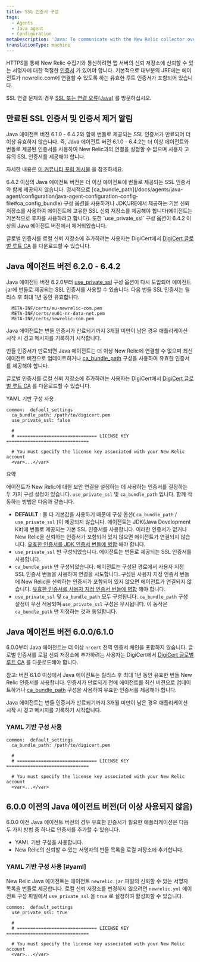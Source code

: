 ```yaml
---
title: SSL 인증서 구성
tags:
  - Agents
  - Java agent
  - Configuration
metaDescription: 'Java: To communicate with the New Relic collector over SSL, include the list of trusted signers in the trust store on your app server.'
translationType: machine
---
```


HTTPS를 통해 New Relic 수집기와 통신하려면 앱 서버의 신뢰 저장소에 신뢰할 수 있는 서명자에 대한 적절한 [인증서](/docs/using-new-relic/welcome-new-relic/get-started/glossary#ssl-certificate) 가 있어야 합니다. 기본적으로 대부분의 JRE에는 에이전트가 newrelic.com에 연결할 수 있도록 하는 유효한 루트 인증서가 포함되어 있습니다.

SSL 연결 문제의 경우 [SSL 또는 연결 오류(Java)](/docs/agents/java-agent/troubleshooting/ssl-or-connection-errors-java/) 를 방문하십시오.

## 만료된 SSL 인증서 및 인증서 제거 알림

<Callout variant="caution">
  Java 에이전트 버전 6.1.0 - 6.4.2와 함께 번들로 제공되는 SSL 인증서가 만료되어 더 이상 유효하지 않습니다. 즉, Java 에이전트 버전 6.1.0 - 6.4.2는 더 이상 에이전트와 번들로 제공된 인증서를 사용하여 New Relic과의 연결을 설정할 수 없으며 사용자 고유의 SSL 인증서를 제공해야 합니다.

  자세한 내용은 [이 커뮤니티 포럼 게시물](https://discuss.newrelic.com/t/important-upcoming-new-relic-server-certificate-update-will-impact-most-users-of-java-agent-version-6-1-and-a-few-users-of-java-agent-version-6-2-0-to-6-4-2/141711) 을 참조하세요.
</Callout>

<Callout variant="important">
  6.4.2 이상의 Java 에이전트 버전은 더 이상 에이전트에 번들로 제공되는 SSL 인증서와 함께 제공되지 않습니다. 명시적으로 [ca_bundle_path](/docs/agents/java-agent/configuration/java-agent-configuration-config-file#ca_config_bundle) 구성 옵션을 사용하거나 JDK/JRE에서 제공하는 기본 신뢰 저장소를 사용하여 에이전트에 고유한 SSL 신뢰 저장소를 제공해야 합니다(에이전트는 기본적으로 후자를 사용하려고 합니다). 또한 `use_private_ssl` 구성 옵션이 6.4.2 이상의 Java 에이전트 버전에서 제거되었습니다.

  글로벌 인증서를 로컬 신뢰 저장소에 추가하려는 사용자는 DigiCert에서 [DigiCert 글로벌 루트 CA](https://www.digicert.com/kb/digicert-root-certificates.htm) 를 다운로드할 수 있습니다.
</Callout>

## Java 에이전트 버전 6.2.0 - 6.4.2

Java 에이전트 버전 6.2.0부터 [use_private_ssl](/docs/agents/java-agent/configuration/java-agent-configuration-config-file#use_private_ssl) 구성 옵션이 다시 도입되어 에이전트 jar에 번들로 제공되는 SSL 인증서를 사용할 수 있습니다. 다음 번들 SSL 인증서는 릴리스 후 최대 1년 동안 유효합니다.

```
  META-INF/certs/eu-newrelic-com.pem
  META-INF/certs/eu01-nr-data-net.pem
  META-INF/certs/newrelic-com.pem
```

<Callout variant="important">
  Java 에이전트는 번들 인증서가 만료되기까지 3개월 미만이 남은 경우 애플리케이션 시작 시 경고 메시지를 기록하기 시작합니다.

  번들 인증서가 만료되면 Java 에이전트는 더 이상 New Relic에 연결할 수 없으며 최신 에이전트 버전으로 업데이트하거나 [ca_bundle_path](/docs/agents/java-agent/configuration/java-agent-configuration-config-file#ca_config_bundle) 구성을 사용하여 유효한 인증서를 제공해야 합니다.

  글로벌 인증서를 로컬 신뢰 저장소에 추가하려는 사용자는 DigiCert에서 [DigiCert 글로벌 루트 CA](https://www.digicert.com/kb/digicert-root-certificates.htm) 를 다운로드할 수 있습니다.
</Callout>

YAML 기반 구성 사용

```
common:  default_settings
  ca_bundle_path: /path/to/digicert.pem
  use_private_ssl: false

  #
  # ============================== LICENSE KEY ===============================

  # You must specify the license key associated with your New Relic account
  <var>...</var>
```

요약

에이전트가 New Relic에 대한 보안 연결을 설정하는 데 사용하는 인증서를 결정하는 두 가지 구성 설정이 있습니다. `use_private_ssl` 및 `ca_bundle_path` 입니다. 함께 작동하는 방법은 다음과 같습니다.

* **DEFAULT** : 둘 다 기본값을 사용하기 때문에 구성 옵션( `ca_bundle_path` / `use_private_ssl` )이 제공되지 않습니다. 에이전트는 JDK(Java Development Kit)에 번들로 제공되는 기본 SSL 인증서를 사용합니다. 이러한 인증서가 없거나 New Relic을 신뢰하는 인증서가 포함되어 있지 않으면 에이전트가 연결되지 않습니다. [유효한 인증서를 JDK 인증서 번들에 병합](/docs/agents/java-agent/troubleshooting/ssl-or-connection-errors-java) 해야 합니다.
* `use_private_ssl` 만 구성되었습니다. 에이전트는 번들로 제공되는 SSL 인증서를 사용합니다.
* `ca_bundle_path` 만 구성되었습니다. 에이전트는 구성된 경로에서 사용자 지정 SSL 인증서 번들을 사용하여 연결을 시도합니다. 구성된 사용자 지정 인증서 번들에 New Relic을 신뢰하는 인증서가 포함되어 있지 않으면 에이전트가 연결되지 않습니다. [유효한 인증서를 사용자 지정 인증서 번들에 병합](/docs/agents/java-agent/troubleshooting/ssl-or-connection-errors-java) 해야 합니다.
* `use_private_ssl` 및 `ca_bundle_path` 모두 구성됩니다. `ca_bundle_path` 구성 설정이 우선 적용되며 `use_private_ssl` 구성은 무시됩니다. 이 동작은 `ca_bundle_path` 만 지정하는 것과 동일합니다.

## Java 에이전트 버전 6.0.0/6.1.0

6.0.0부터 Java 에이전트는 더 이상 `nrcert` 전역 인증서 체인을 포함하지 않습니다. 글로벌 인증서를 로컬 신뢰 저장소에 추가하려는 사용자는 DigiCert에서 [DigiCert 글로벌 루트 CA](https://www.digicert.com/kb/digicert-root-certificates.htm) 를 다운로드해야 합니다.

참고: 버전 6.1.0 이상에서 Java 에이전트는 릴리스 후 최대 1년 동안 유효한 번들 New Relic 인증서를 사용합니다. 인증서가 만료되기 전에 에이전트를 최신 버전으로 업데이트하거나 [ca_bundle_path](/docs/agents/java-agent/configuration/java-agent-configuration-config-file#ca_config_bundle) 구성을 사용하여 유효한 인증서를 제공해야 합니다.

<Callout variant="important">
  Java 에이전트는 번들 인증서가 만료되기까지 3개월 미만이 남은 경우 애플리케이션 시작 시 경고 메시지를 기록하기 시작합니다.
</Callout>

### YAML 기반 구성 사용

```
common:  default_settings
  ca_bundle_path: /path/to/digicert.pem

  #
  # ============================== LICENSE KEY ===============================

  # You must specify the license key associated with your New Relic account
  <var>...</var>
```

## 6.0.0 이전의 Java 에이전트 버전(더 이상 사용되지 않음)

6.0.0 이전 Java 에이전트 버전의 경우 유효한 인증서가 필요한 애플리케이션은 다음 두 가지 방법 중 하나로 인증서를 추가할 수 있습니다.

* YAML 기반 구성을 사용합니다.
* New Relic의 신뢰할 수 있는 서명자의 번들 목록을 로컬 저장소에 추가합니다.

### YAML 기반 구성 사용 [#yaml]

New Relic Java 에이전트는 에이전트 `newrelic.jar` 파일의 신뢰할 수 있는 서명자 목록을 번들로 제공합니다. 로컬 신뢰 저장소를 변경하지 않으려면 `newrelic.yml` 에이전트 구성 파일에서 `use_private_ssl` 을 `true` 로 설정하여 활성화할 수 있습니다.

```
common:  default_settings
  use_private_ssl: true

  #
  # ============================== LICENSE KEY ===============================

  # You must specify the license key associated with your New Relic account
  <var>...</var>
```